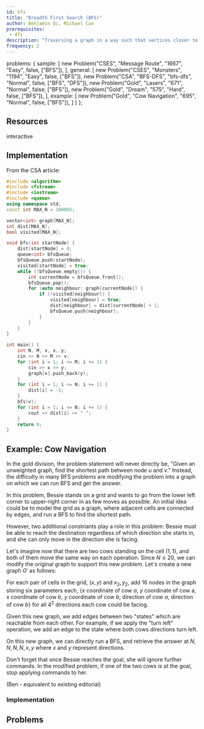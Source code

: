 ```yaml
---
id: bfs
title: "Breadth First Search (BFS)"
author: Benjamin Qi, Michael Cao
prerequisites: 
 - dfs
description: "Traversing a graph in a way such that vertices closer to the starting vertex are processed first."
frequency: 2
---
```



  problems: {
    sample: [
      new Problem("CSES", "Message Route", "1667", "Easy", false, ["BFS"]),
    ],
    general: [
      new Problem("CSES", "Monsters", "1194", "Easy", false, ["BFS"]),
      new Problem("CSA", "BFS-DFS", "bfs-dfs", "Normal", false, ["BFS", "DFS"]),
      new Problem("Gold", "Lasers", "671", "Normal", false, ["BFS"]),
      new Problem("Gold", "Dream", "575", "Hard", false, ["BFS"]),
    ],
    example: [
      new Problem("Gold", "Cow Navigation", "695", "Normal", false, ["BFS"]),
    ]
  }
};

<Problems problems={metadata.problems.sample} />

## Resources

<Resources>
  <Resource source="CSA" title="Breadth First Search" url="breadth_first_search" starred>interactive</Resource>
  <Resource source="CPH" title="12.2 - Breadth-First Search"></Resource>
  <Resource source="PAPS" title="12.1 - Breadth-First Search"></Resource>
  <Resource source="KA" title="Breadth First Search and Its Uses" url="https://www.khanacademy.org/computing/computer-science/algorithms/breadth-first-search/a/breadth-first-search-and-its-uses"></Resource>
  <Resource source="cp-algo" title="Breadth First Search" url="graph/breadth-first-search.html"></Resource>
  <Resource source="cp-algo" title="0/1 BFS" url="graph/01_bfs.html"></Resource>
  <Resource source="IUSACO" title="10.4 - Graph Traversal Algorithms"></Resource>
</Resources>

## Implementation

<LanguageSection>

<CPPSection>

From the CSA article:

```cpp
#include <algorithm>
#include <fstream>
#include <iostream>
#include <queue>
using namespace std;
const int MAX_N = 100005;

vector<int> graph[MAX_N];
int dist[MAX_N];
bool visited[MAX_N];

void bfs(int startNode) {
    dist[startNode] = 0;
    queue<int> bfsQueue;
    bfsQueue.push(startNode);
    visited[startNode] = true;
    while (!bfsQueue.empty()) {
        int currentNode = bfsQueue.front();
        bfsQueue.pop();
        for (auto neighbour: graph[currentNode]) {
            if (!visited[neighbour]) {
                visited[neighbour] = true;
                dist[neighbour] = dist[currentNode] + 1;
                bfsQueue.push(neighbour);
            }
        }
    }
}

int main() {
    int N, M, v, x, y;
    cin >> N >> M >> v;
    for (int i = 1; i <= M; i += 1) {
        cin >> x >> y;
        graph[x].push_back(y);
    }
    for (int i = 1; i <= N; i += 1) {
        dist[i] = -1;
    }
    bfs(v);
    for (int i = 1; i <= N; i += 1) {
        cout << dist[i] << " ";
    }
    return 0;
}
```


</CPPSection>

<JavaSection>



</JavaSection>

</LanguageSection>

## Example: Cow Navigation

In the gold division, the problem statement will never directly be, "Given an unweighted graph, find the shortest path between node $u$ and $v$." Instead, the difficulty in many BFS problems are modifying the problem into a graph on which we can run BFS and get the answer.

<Problems problems={metadata.problems.example} />

In this problem, Bessie stands on a grid and wants to go from the lower left corner to upper-right corner in as few moves as possible. An initial idea could be to model the grid as a graph, where adjacent cells are connected by edges, and run a BFS to find the shortest path. 

However, two additional constriants play a role in this problem: Bessie must be able to reach the destination regardless of which direction she starts in, and she can only move in the direction she is facing.

Let's imagine now that there are two cows standing on the cell $(1, 1)$, and both of them move the same way on each operation. Since $N \leq 20$, we can modify the original graph to support this new problem. Let's create a new graph $G'$ as follows:

For each pair of cells in the grid, $(x, y)$ and $x_2, y_2$, add 16 <!-- wow that's a lot --> nodes in the graph storing six parameters each, {$x$ coordinate of cow $a$, $y$ coordinate of cow a, $x$ coordinate of cow $b$, $y$ coordinate of cow $b$, direction of cow $a$, direction of cow $b$} for all $4 ^ 2$ directions each cow could be facing. 

Given this new graph, we add edges between two "states" which are reachable from each other. For example, if we apply the "turn left" operation, we add an edge to the state where both cows directions turn left.

On this new graph, we can directly run a BFS, and retrieve the answer at ${N, N, N, N, x, y}$ where $x$ and $y$ represent directions.

<Warning>

Don't forget that once Bessie reaches the goal, she will ignore further commands. In the modified problem, if one of the two cows is at the goal, stop applying commands to her.

</Warning>

(Ben - equivalent to existing editorial)
<!-- You can change it, but keep the section on making modifications to graphs before. Maybe replace with a problem w/o a good editorial? -->


### Implementation
<!-- I really don't want to write Cow Navigation. Anyone have code? -->

<IncompleteSection />

## Problems

<Problems problems={metadata.problems.general} />